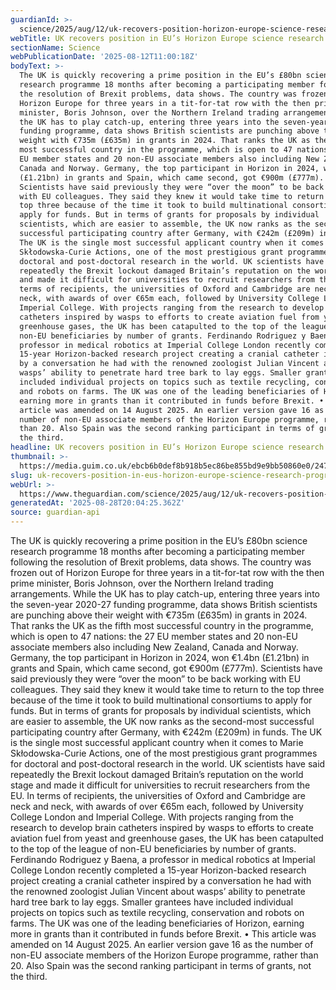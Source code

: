 ```yaml
---
guardianId: >-
  science/2025/aug/12/uk-recovers-position-horizon-europe-science-research-eu-brexit
webTitle: UK recovers position in EU’s Horizon Europe science research programme
sectionName: Science
webPublicationDate: '2025-08-12T11:00:18Z'
bodyText: >-
  The UK is quickly recovering a prime position in the EU’s £80bn science
  research programme 18 months after becoming a participating member following
  the resolution of Brexit problems, data shows. The country was frozen out of
  Horizon Europe for three years in a tit-for-tat row with the then prime
  minister, Boris Johnson, over the Northern Ireland trading arrangements. While
  the UK has to play catch-up, entering three years into the seven-year 2020-27
  funding programme, data shows British scientists are punching above their
  weight with €735m (£635m) in grants in 2024. That ranks the UK as the fifth
  most successful country in the programme, which is open to 47 nations: the 27
  EU member states and 20 non-EU associate members also including New Zealand,
  Canada and Norway. Germany, the top participant in Horizon in 2024, won €1.4bn
  (£1.21bn) in grants and Spain, which came second, got €900m (£777m).
  Scientists have said previously they were “over the moon” to be back working
  with EU colleagues. They said they knew it would take time to return to the
  top three because of the time it took to build multinational consortiums to
  apply for funds. But in terms of grants for proposals by individual
  scientists, which are easier to assemble, the UK now ranks as the second-most
  successful participating country after Germany, with €242m (£209m) in funds.
  The UK is the single most successful applicant country when it comes to Marie
  Skłodowska-Curie Actions, one of the most prestigious grant programmes for
  doctoral and post-doctoral research in the world. UK scientists have said
  repeatedly the Brexit lockout damaged Britain’s reputation on the world stage
  and made it difficult for universities to recruit researchers from the EU. In
  terms of recipients, the universities of Oxford and Cambridge are neck and
  neck, with awards of over €65m each, followed by University College London and
  Imperial College. With projects ranging from the research to develop brain
  catheters inspired by wasps to efforts to create aviation fuel from yeast and
  greenhouse gases, the UK has been catapulted to the top of the league of
  non-EU beneficiaries by number of grants. Ferdinando Rodriguez y Baena, a
  professor in medical robotics at Imperial College London recently completed a
  15-year Horizon-backed research project creating a cranial catheter inspired
  by a conversation he had with the renowned zoologist Julian Vincent about
  wasps’ ability to penetrate hard tree bark to lay eggs. Smaller grantees have
  included individual projects on topics such as textile recycling, conservation
  and robots on farms. The UK was one of the leading beneficiaries of Horizon,
  earning more in grants than it contributed in funds before Brexit. • This
  article was amended on 14 August 2025. An earlier version gave 16 as the
  number of non-EU associate members of the Horizon Europe programme, rather
  than 20. Also Spain was the second ranking participant in terms of grants, not
  the third.
headline: UK recovers position in EU’s Horizon Europe science research programme
thumbnail: >-
  https://media.guim.co.uk/ebcb6b0def8b918b5ec86be855bd9e9bb50860e0/247_0_2670_2136/500.jpg
slug: uk-recovers-position-in-eus-horizon-europe-science-research-programme
webUrl: >-
  https://www.theguardian.com/science/2025/aug/12/uk-recovers-position-horizon-europe-science-research-eu-brexit
generatedAt: '2025-08-28T20:04:25.362Z'
source: guardian-api
---
```

The UK is quickly recovering a prime position in the EU’s £80bn science research programme 18 months after becoming a participating member following the resolution of Brexit problems, data shows. The country was frozen out of Horizon Europe for three years in a tit-for-tat row with the then prime minister, Boris Johnson, over the Northern Ireland trading arrangements. While the UK has to play catch-up, entering three years into the seven-year 2020-27 funding programme, data shows British scientists are punching above their weight with €735m (£635m) in grants in 2024. That ranks the UK as the fifth most successful country in the programme, which is open to 47 nations: the 27 EU member states and 20 non-EU associate members also including New Zealand, Canada and Norway. Germany, the top participant in Horizon in 2024, won €1.4bn (£1.21bn) in grants and Spain, which came second, got €900m (£777m). Scientists have said previously they were “over the moon” to be back working with EU colleagues. They said they knew it would take time to return to the top three because of the time it took to build multinational consortiums to apply for funds. But in terms of grants for proposals by individual scientists, which are easier to assemble, the UK now ranks as the second-most successful participating country after Germany, with €242m (£209m) in funds. The UK is the single most successful applicant country when it comes to Marie Skłodowska-Curie Actions, one of the most prestigious grant programmes for doctoral and post-doctoral research in the world. UK scientists have said repeatedly the Brexit lockout damaged Britain’s reputation on the world stage and made it difficult for universities to recruit researchers from the EU. In terms of recipients, the universities of Oxford and Cambridge are neck and neck, with awards of over €65m each, followed by University College London and Imperial College. With projects ranging from the research to develop brain catheters inspired by wasps to efforts to create aviation fuel from yeast and greenhouse gases, the UK has been catapulted to the top of the league of non-EU beneficiaries by number of grants. Ferdinando Rodriguez y Baena, a professor in medical robotics at Imperial College London recently completed a 15-year Horizon-backed research project creating a cranial catheter inspired by a conversation he had with the renowned zoologist Julian Vincent about wasps’ ability to penetrate hard tree bark to lay eggs. Smaller grantees have included individual projects on topics such as textile recycling, conservation and robots on farms. The UK was one of the leading beneficiaries of Horizon, earning more in grants than it contributed in funds before Brexit. • This article was amended on 14 August 2025. An earlier version gave 16 as the number of non-EU associate members of the Horizon Europe programme, rather than 20. Also Spain was the second ranking participant in terms of grants, not the third.
